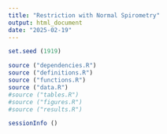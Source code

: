 ```yaml
---
title: "Restriction with Normal Spirometry"
output: html_document
date: "2025-02-19"
---
```


```r

set.seed (1919)

source ("dependencies.R")
source ("definitions.R")
source ("functions.R")
source ("data.R")
#source ("tables.R")
#source ("figures.R")
#source ("results.R")

sessionInfo ()

```
